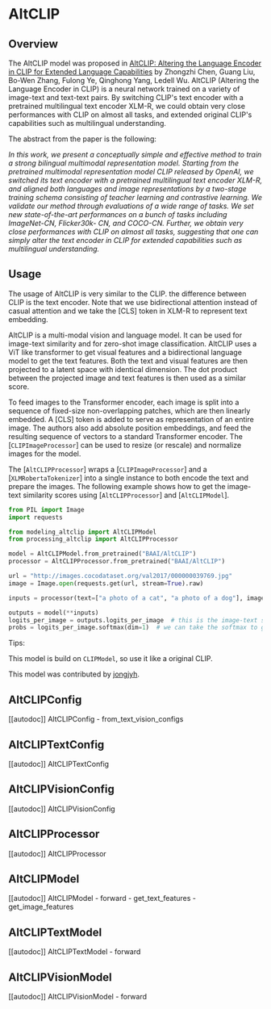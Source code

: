 <!--Copyright 2022 The HuggingFace Team. All rights reserved.

Licensed under the Apache License, Version 2.0 (the "License"); you may not use this file except in compliance with
the License. You may obtain a copy of the License at

http://www.apache.org/licenses/LICENSE-2.0

Unless required by applicable law or agreed to in writing, software distributed under the License is distributed on
an "AS IS" BASIS, WITHOUT WARRANTIES OR CONDITIONS OF ANY KIND, either express or implied. See the License for the
specific language governing permissions and limitations under the License.
-->

# AltCLIP

## Overview

The AltCLIP model was proposed in [AltCLIP: Altering the Language Encoder in CLIP for Extended Language Capabilities](https://arxiv.org/abs/2211.06679v2) by Zhongzhi Chen, Guang Liu, Bo-Wen Zhang, Fulong Ye, Qinghong Yang, Ledell Wu. AltCLIP
(Altering the Language Encoder in CLIP) is a neural network trained on a variety of image-text and text-text pairs. By switching CLIP's
text encoder with a pretrained multilingual text encoder XLM-R, we could obtain very close performances with CLIP on almost all tasks, and extended original CLIP's capabilities such as multilingual understanding.

The abstract from the paper is the following:

*In this work, we present a conceptually simple and effective method to train a strong bilingual multimodal representation model. 
Starting from the pretrained multimodal representation model CLIP released by OpenAI, we switched its text encoder with a pretrained 
multilingual text encoder XLM-R, and aligned both languages and image representations by a two-stage training schema consisting of 
teacher learning and contrastive learning. We validate our method through evaluations of a wide range of tasks. We set new state-of-the-art 
performances on a bunch of tasks including ImageNet-CN, Flicker30k- CN, and COCO-CN. Further, we obtain very close performances with 
CLIP on almost all tasks, suggesting that one can simply alter the text encoder in CLIP for extended capabilities such as multilingual understanding.*

## Usage

The usage of AltCLIP is very similar to the CLIP. the difference between CLIP is the text encoder. Note that we use bidirectional attention instead of casual attention
and we take the [CLS] token in XLM-R to represent text embedding.

AltCLIP is a multi-modal vision and language model. It can be used for image-text similarity and for zero-shot image
classification. AltCLIP uses a ViT like transformer to get visual features and a bidirectional language model to get the text
features. Both the text and visual features are then projected to a latent space with identical dimension. The dot
product between the projected image and text features is then used as a similar score.

To feed images to the Transformer encoder, each image is split into a sequence of fixed-size non-overlapping patches,
which are then linearly embedded. A [CLS] token is added to serve as representation of an entire image. The authors
also add absolute position embeddings, and feed the resulting sequence of vectors to a standard Transformer encoder.
The [`CLIPImageProcessor`] can be used to resize (or rescale) and normalize images for the model.

The [`AltCLIPProcessor`] wraps a [`CLIPImageProcessor`] and a [`XLMRobertaTokenizer`] into a single instance to both
encode the text and prepare the images. The following example shows how to get the image-text similarity scores using
[`AltCLIPProcessor`] and [`AltCLIPModel`].


```python
from PIL import Image
import requests

from modeling_altclip import AltCLIPModel
from processing_altclip import AltCLIPProcessor

model = AltCLIPModel.from_pretrained("BAAI/AltCLIP")
processor = AltCLIPProcessor.from_pretrained("BAAI/AltCLIP")

url = "http://images.cocodataset.org/val2017/000000039769.jpg"
image = Image.open(requests.get(url, stream=True).raw)

inputs = processor(text=["a photo of a cat", "a photo of a dog"], images=image, return_tensors="pt", padding=True)

outputs = model(**inputs)
logits_per_image = outputs.logits_per_image  # this is the image-text similarity score
probs = logits_per_image.softmax(dim=1)  # we can take the softmax to get the label probabilities
```

Tips:

This model is build on `CLIPModel`, so use it like a original CLIP. 

This model was contributed by [jongjyh](https://huggingface.co/jongjyh).

## AltCLIPConfig

[[autodoc]] AltCLIPConfig
    - from_text_vision_configs

## AltCLIPTextConfig

[[autodoc]] AltCLIPTextConfig

## AltCLIPVisionConfig

[[autodoc]] AltCLIPVisionConfig

## AltCLIPProcessor

[[autodoc]] AltCLIPProcessor

## AltCLIPModel

[[autodoc]] AltCLIPModel
    - forward
    - get_text_features
    - get_image_features

## AltCLIPTextModel

[[autodoc]] AltCLIPTextModel
    - forward

## AltCLIPVisionModel

[[autodoc]] AltCLIPVisionModel
    - forward